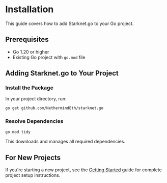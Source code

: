 # Installation

This guide covers how to add Starknet.go to your Go project.

## Prerequisites

- Go 1.20 or higher
- Existing Go project with `go.mod` file

## Adding Starknet.go to Your Project

### Install the Package

In your project directory, run:

```bash
go get github.com/NethermindEth/starknet.go
```

### Resolve Dependencies

```bash
go mod tidy
```

This downloads and manages all required dependencies.

## For New Projects

If you're starting a new project, see the [Getting Started](/docs/introduction/getting-started) guide for complete project setup instructions.


